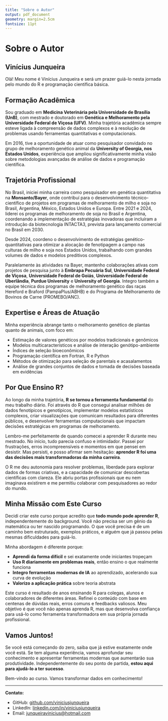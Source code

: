 ```yaml
---
title: "Sobre o Autor"
output: pdf_document
geometry: margin=2.5cm
fontsize: 11pt
---
```


# Sobre o Autor

## Vinícius Junqueira

Olá! Meu nome é Vinícius Junqueira e será um prazer guiá-lo nesta jornada pelo mundo do R e programação científica básica.

## Formação Acadêmica

Sou graduado em **Medicina Veterinária pela Universidade de Brasília (UnB)**, com mestrado e doutorado em **Genética e Melhoramento pela Universidade Federal de Viçosa (UFV)**. Minha trajetória acadêmica sempre esteve ligada à compreensão de dados complexos e à resolução de problemas usando ferramentas quantitativas e computacionais.

Em 2016, tive a oportunidade de atuar como pesquisador convidado no grupo de melhoramento genético animal da **University of Georgia, nos Estados Unidos**, experiência que ampliou significativamente minha visão sobre metodologias avançadas de análise de dados e programação científica.

## Trajetória Profissional

No Brasil, iniciei minha carreira como pesquisador em genética quantitativa na **Monsanto/Bayer**, onde contribuí para o desenvolvimento técnico-científico de projetos em programas de melhoramento de milho e soja no Brasil, Argentina, México, Estados Unidos e Europa. Entre 2021 e 2024, liderei os programas de melhoramento de soja no Brasil e Argentina, coordenando a implementação de estratégias inovadoras que incluíram a introdução da biotecnologia INTACTA3, prevista para lançamento comercial no Brasil em 2030.

Desde 2024, coordeno o desenvolvimento de estratégias genético-quantitativas para otimizar a alocação de fenotipagem a campo nas culturas de milho e soja nos Estados Unidos, trabalhando com grandes volumes de dados e modelos preditivos complexos.

Paralelamente às atividades na Bayer, mantenho colaborações ativas com projetos de pesquisa junto à **Embrapa Pecuária Sul**, **Universidade Federal de Viçosa**, **Universidade Federal de Goiás**, **Universidade Federal de Uberlândia**, **Purdue University** e **University of Georgia**. Integro também a equipe técnica dos programas de melhoramento genético das raças Hereford e Braford (PampaPlus/ABHB) e do Programa de Melhoramento de Bovinos de Carne (PROMEBO/ANC).

## Expertise e Áreas de Atuação

Minha experiência abrange tanto o melhoramento genético de plantas quanto de animais, com foco em:

- Estimação de valores genéticos por modelos tradicionais e genômicos
- Modelos multicaracterísticos e análise de interação genótipo-ambiente
- Índices de seleção bioeconômicos
- Programação científica em Fortran, R e Python
- Métodos de otimização para seleção de parentais e acasalamentos
- Análise de grandes conjuntos de dados e tomada de decisões baseada em evidências

## Por Que Ensino R?

Ao longo da minha trajetória, **R se tornou a ferramenta fundamental** do meu trabalho diário. Foi através do R que consegui analisar milhões de dados fenotípicos e genotípicos, implementar modelos estatísticos complexos, criar visualizações que comunicam resultados para diferentes públicos, e desenvolver ferramentas computacionais que impactam decisões estratégicas em programas de melhoramento.

Lembro-me perfeitamente de quando comecei a aprender R durante meu mestrado. No início, tudo parecia confuso e intimidador. Passei por frustrações, erros incompreensíveis e momentos em que pensei em desistir. Mas persisti, e posso afirmar sem hesitação: **aprender R foi uma das decisões mais transformadoras da minha carreira**.

O R me deu autonomia para resolver problemas, liberdade para explorar dados de formas criativas, e a capacidade de comunicar descobertas científicas com clareza. Ele abriu portas profissionais que eu nem imaginava existirem e me permitiu colaborar com pesquisadores ao redor do mundo.

## Minha Missão com Este Curso

Decidi criar este curso porque acredito que **todo mundo pode aprender R**, independentemente do background. Você não precisa ser um gênio da matemática ou ter nascido programando. O que você precisa é de um caminho bem estruturado, exemplos práticos, e alguém que já passou pelas mesmas dificuldades para guiá-lo.

Minha abordagem é diferente porque:

- **Aprendi da forma difícil** e sei exatamente onde iniciantes tropeçam
- **Uso R diariamente em problemas reais**, então ensino o que realmente funciona
- **Integro ferramentas modernas de IA** ao aprendizado, acelerando sua curva de evolução
- **Valorizo a aplicação prática** sobre teoria abstrata

Este curso é resultado de anos ensinando R para colegas, alunos e colaboradores de diferentes áreas. Refinei o conteúdo com base em centenas de dúvidas reais, erros comuns e feedbacks valiosos. Meu objetivo é que você não apenas aprenda R, mas que desenvolva confiança para usá-lo como ferramenta transformadora em sua própria jornada profissional.

## Vamos Juntos!

Se você está começando do zero, saiba que já estive exatamente onde você está. Se tem alguma experiência, vamos aprofundar seu conhecimento e apresentar ferramentas modernas que aumentarão sua produtividade. Independentemente do seu ponto de partida, **estou aqui para ajudá-lo a ter sucesso**.

Bem-vindo ao curso. Vamos transformar dados em conhecimento!

\vspace{1em}

---

**Contato:**

- GitHub: [github.com/viniciusjunqueira](https://github.com/viniciusjunqueira)
- LinkedIn: [linkedin.com/in/viniciusjunqueira](https://linkedin.com/in/viniciusjunqueira)
- Email: [junqueiravinicius@hotmail.com](mailto:junqueiravinicius@hotmail.com)